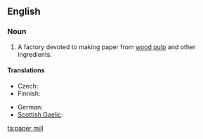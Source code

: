 ==English==
{{wikipedia}}

===Noun===
{{en-noun|sg=[[paper]] [[mill]]}}

# A factory devoted to making paper from [[wood pulp]] and other ingredients.

====Translations====
{{trans-top|factory}}
* Czech: {{t+|cs|papírna|f}}
* Finnish: {{t-|fi|paperitehdas}}
{{trans-mid}}
* German: {{t|de|Papierfabrik|f}}
* [[Scottish Gaelic]]: {{t|gd|muileann-pàipeir|m}}
{{trans-bottom}}

[[ta:paper mill]]